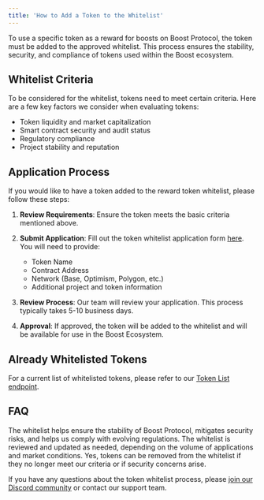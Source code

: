 ```yaml
---
title: 'How to Add a Token to the Whitelist'
---
```


To use a specific token as a reward for boosts on Boost Protocol, the token must be added to the approved whitelist. This process ensures the stability, security, and compliance of tokens used within the Boost ecosystem.

## Whitelist Criteria

To be considered for the whitelist, tokens need to meet certain criteria. Here are a few key factors we consider when evaluating tokens:

- Token liquidity and market capitalization
- Smart contract security and audit status
- Regulatory compliance
- Project stability and reputation

## Application Process

If you would like to have a token added to the reward token whitelist, please follow these steps:

1. **Review Requirements**: Ensure the token meets the basic criteria mentioned above.

2. **Submit Application**: Fill out the token whitelist application form [here](). You will need to provide:
   - Token Name
   - Contract Address
   - Network (Base, Optimism, Polygon, etc.)
   - Additional project and token information

3. **Review Process**: Our team will review your application. This process typically takes 5-10 business days.

4. **Approval**: If approved, the token will be added to the whitelist and will be available for use in the Boost Ecosystem.

## Already Whitelisted Tokens

For a current list of whitelisted tokens, please refer to our [Token List endpoint](https://api.boost.xyz/metrics/reward-tokens).

## FAQ

<AccordionGroup>
  <Accordion title="Why is a whitelist necessary?">
    The whitelist helps ensure the stability of Boost Protocol, mitigates security risks, and helps us comply with evolving regulations.
  </Accordion>

  <Accordion title="How often is the whitelist updated?">
    The whitelist is reviewed and updated as needed, depending on the volume of applications and market conditions.
  </Accordion>

  <Accordion title="Can a token be removed from the whitelist?">
    Yes, tokens can be removed from the whitelist if they no longer meet our criteria or if security concerns arise.
  </Accordion>
</AccordionGroup>

If you have any questions about the token whitelist process, please [join our Discord community](https://discord.gg/gdu3EpeqsD) or contact our support team.
